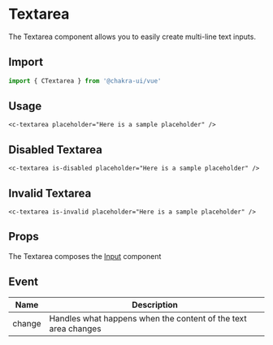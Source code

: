 
<SEO
  title="Textarea"
  description="The Textarea component allows you to easily create multi-line text inputs."
/>

# Textarea

The Textarea component allows you to easily create multi-line text inputs.

<carbon-ad />

## Import

```js
import { CTextarea } from '@chakra-ui/vue'
```

## Usage

```vue live=true
<c-textarea placeholder="Here is a sample placeholder" />
```

## Disabled Textarea

```vue live=true
<c-textarea is-disabled placeholder="Here is a sample placeholder" />
```

## Invalid Textarea

```vue live=true
<c-textarea is-invalid placeholder="Here is a sample placeholder" />
```

## Props

The Textarea composes the [Input](/input) component

## Event

| Name   | Description                                                    |
| ------ | -------------------------------------------------------------- |
| change | Handles what happens when the content of the text area changes |

